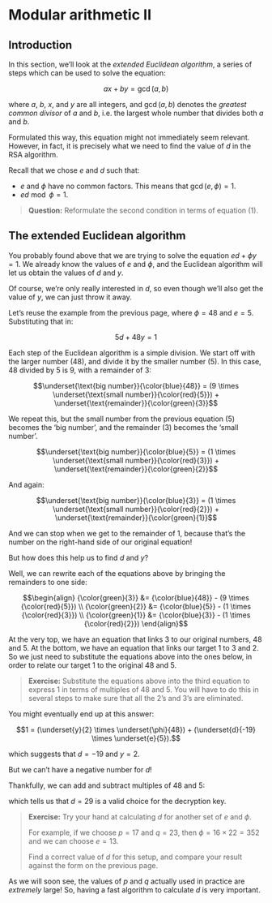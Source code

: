 # Modular arithmetic II

## Introduction

In this section, we'll look at the *extended Euclidean algorithm*, a series of steps which can be used to solve the equation:

$$ax + by = \gcd(a, b) \tag{1}$$

where $a$, $b$, $x$, and $y$ are all integers, and $\gcd(a, b)$ denotes the *greatest common divisor* of $a$ and $b$, i.e. the largest whole number that divides both $a$ and $b$.

Formulated this way, this equation might not immediately seem relevant.
However, in fact, it is precisely what we need to find the value of $d$ in the RSA algorithm.

Recall that we chose $e$ and $d$ such that:

- $e$ and $\phi$ have no common factors. This means that $\gcd(e, \phi) = 1$.
- $ed \bmod \phi = 1$.

> **Question:** Reformulate the second condition in terms of equation (1).



## The extended Euclidean algorithm

You probably found above that we are trying to solve the equation $ed + \phi y = 1$.
We already know the values of $e$ and $\phi$, and the Euclidean algorithm will let us obtain the values of $d$ and $y$.

Of course, we're only really interested in $d$, so even though we'll also get the value of $y$, we can just throw it away.

Let's reuse the example from the previous page, where $\phi = 48$ and $e = 5$.
Substituting that in:

$$5d + 48y = 1$$

Each step of the Euclidean algorithm is a simple division.
We start off with the larger number (48), and divide it by the smaller number (5).
In this case, $48$ divided by $5$ is $9$, with a remainder of $3$:

$$\underset{\text{big number}}{\color{blue}{48}} = (9 \times \underset{\text{small number}}{\color{red}{5}}) + \underset{\text{remainder}}{\color{green}{3}}$$

We repeat this, but the small number from the previous equation ($5$) becomes the 'big number', and the remainder ($3$) becomes the 'small number'.

$$\underset{\text{big number}}{\color{blue}{5}} = (1 \times \underset{\text{small number}}{\color{red}{3}}) + \underset{\text{remainder}}{\color{green}{2}}$$

And again:

$$\underset{\text{big number}}{\color{blue}{3}} = (1 \times \underset{\text{small number}}{\color{red}{2}}) + \underset{\text{remainder}}{\color{green}{1}}$$

And we can stop when we get to the remainder of $1$, because that's the number on the right-hand side of our original equation!

But how does this help us to find $d$ and $y$?

Well, we can rewrite each of the equations above by bringing the remainders to one side:

$$\begin{align}
{\color{green}{3}} &= {\color{blue}{48}} - (9 \times {\color{red}{5}}) \\
{\color{green}{2}} &= {\color{blue}{5}} - (1 \times {\color{red}{3}}) \\
{\color{green}{1}} &= {\color{blue}{3}} - (1 \times {\color{red}{2}})
\end{align}$$

At the very top, we have an equation that links 3 to our original numbers, 48 and 5.
At the bottom, we have an equation that links our target 1 to 3 and 2.
So we just need to substitute the equations above into the ones below, in order to relate our target 1 to the original 48 and 5.

> **Exercise:** Substitute the equations above into the third equation to express 1 in terms of multiples of 48 and 5. You will have to do this in several steps to make sure that all the 2's and 3's are eliminated.

You might eventually end up at this answer:

$$1 = (\underset{y}{2} \times \underset{\phi}{48}) + (\underset{d}{-19} \times \underset{e}{5}).$$

which suggests that $d = -19$ and $y = 2$.

But we can't have a negative number for $d$!

Thankfully, we can add and subtract multiples of $48$ and $5$:

\begin{align}
1 &= (2 \times 48) - (19 \times 5) \\
  &= (2 \times 48) - (5 \times 48) + (48 \times 5) - (19 \times 5) \\
  &= (\underset{y}{-3} \times \underset{\phi}{48}) + (\underset{d}{29} \times \underset{e}{5}).
\end{align}

which tells us that $d = 29$ is a valid choice for the decryption key.

> **Exercise:** Try your hand at calculating $d$ for another set of $e$ and $\phi$.
>
> For example, if we choose $p = 17$ and $q = 23$, then $\phi = 16 \times 22 = 352$ and we can choose $e = 13$.
>
> Find a correct value of $d$ for this setup, and compare your result against the form on the previous page.

As we will soon see, the values of $p$ and $q$ actually used in practice are *extremely* large!
So, having a fast algorithm to calculate $d$ is very important.
